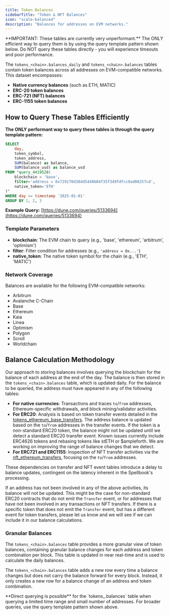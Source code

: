 ```yaml
---
title: Token Balances
sidebarTitle: "Token & NFT Balances"
icon: "scale-balanced"
description: "Balances for addresses on EVM networks." 
---
```



<Warning>
    **IMPORTANT: These tables are currently very unperformant.** The ONLY efficient way to query them is by using the query template pattern shown below. Do NOT query these tables directly - you will experience timeouts and poor performance.
</Warning>

The `tokens_<chain>.balances_daily` and `tokens_<chain>.balances` tables contain token balances across all addresses on EVM-compatible networks. This dataset encompasses:

- **Native currency balances** (such as ETH, MATIC)
- **ERC-20 token balances**
- **ERC-721 (NFT) balances**
- **ERC-1155 token balances**

## How to Query These Tables Efficiently

**The ONLY performant way to query these tables is through the query template pattern:**

```sql
SELECT 
    day,
    token_symbol,
    token_address,
    SUM(balance) as balance,
    SUM(balance_usd) as balance_usd
FROM "query_4419528(
    blockchain = 'base', 
    filter='address = 0x729170d38dd5449604f35f349fdfcc9ad08257cd', 
    native_token='ETH'
)"
WHERE day >= timestamp '2025-01-01'
GROUP BY 1, 2, 3
```

**Example Query:** [https://dune.com/queries/5133694](https://dune.com/queries/5133694)

### Template Parameters

- **blockchain**: The EVM chain to query (e.g., 'base', 'ethereum', 'arbitrum', 'optimism')
- **filter**: Filter condition for addresses (e.g., `'address = 0x...'`)
- **native_token**: The native token symbol for the chain (e.g., 'ETH', 'MATIC')

### Network Coverage

Balances are available for the following EVM-compatible networks:

- Arbitrum
- Avalanche C-Chain
- Base
- Ethereum
- Kaia
- Linea
- Optimism
- Polygon
- Scroll
- Worldchain

## Balance Calculation Methodology

Our approach to storing balances involves querying the blockchain for the balance of each address at the end of the day. The balance is then stored in the `tokens_<chain>.balances` table, which is updated daily. For the balance to be queried, the address must have appeared in any of the following tables:

- **For native currencies**: Transactions and traces `to`/`from` addresses, Ethereum-specific withdrawals, and block mining/validator activities.
- **For ERC20**: Analysis is based on token transfer events detailed in the [tokens_ethereum_base_transfers](https://github.com/duneanalytics/spellbook/blob/main/models/_sector/tokens/ethereum/tokens_ethereum_base_transfers.sql). The address balance is updated based on the `to`/`from` addresses in the transfer events. If the token is a non-standard ERC20 token, the balance might not be updated until we detect a standard ERC20 transfer event. Known issues currently include ERC4626 tokens and rebasing tokens like stETH or $ampleforth. We are working on improving the range of balance changes that we detect.
- **For ERC721 and ERC1155**: Inspection of NFT transfer activities via the [nft_ethereum_transfers](https://github.com/duneanalytics/spellbook/blob/main/models/_sector/nft/transfers/chains/nft_ethereum_transfers.sql), focusing on the `to`/`from` addresses.

These dependencies on transfer and NFT event tables introduce a delay to balance updates, contingent on the latency inherent in the Spellbook's processing.

If an address has not been involved in any of the above activities, its balance will not be updated. This might be the case for non-standard ERC20 contracts that do not emit the `Transfer` event, or for addresses that have not been involved in any transactions or NFT transfers. If there is a specific token that does not emit the `Transfer` event, but has a different event for token transfers, please let us know and we will see if we can include it in our balance calculations.

### Granular Balances

The `tokens_<chain>.balances` table provides a more granular view of token balances, containing granular balance changes for each address and token combination per block. This table is updated in near real-time and is used to calculate the daily balances. 

The `tokens_<chain>.balances` table adds a new row every time a balance changes but does not carry the balance forward for every block. Instead, it only creates a new row for a balance change of an address and token combination.

<Note>
**Direct querying is possible** for the `tokens_<chain>.balances` table when querying a limited time range and small number of addresses. For broader queries, use the query template pattern shown above.
</Note>

